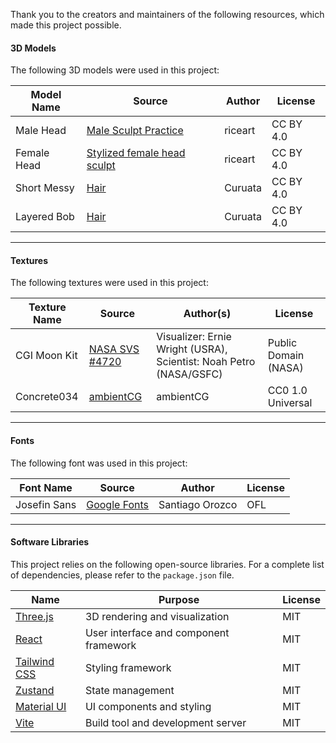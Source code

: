 Thank you to the creators and maintainers of the following resources, which made this project possible.

#### 3D Models

The following 3D models were used in this project:

| Model Name    | Source                                                | Author      | License   |
|---------------|-------------------------------------------------------|-------------| ----------|
| Male Head     | [Male Sculpt Practice](https://skfb.ly/It6U)          | riceart     | CC BY 4.0 |
| Female Head   | [Stylized female head sculpt](https://skfb.ly/IpTV)   | riceart     | CC BY 4.0 |
| Short Messy   | [Hair](https://skfb.ly/otXvQ)                         | Curuata     | CC BY 4.0 |
| Layered Bob   | [Hair](https://skfb.ly/oAWEZ)                         | Curuata     | CC BY 4.0 |

---

#### Textures

The following textures were used in this project:

| Texture Name  | Source                                                  | Author(s)                                                          | License                  |
|---------------|---------------------------------------------------------|--------------------------------------------------------------------|--------------------------|
| CGI Moon Kit  | [NASA SVS #4720](https://svs.gsfc.nasa.gov/4720)        | Visualizer: Ernie Wright (USRA), Scientist: Noah Petro (NASA/GSFC) | Public Domain (NASA)     |
| Concrete034   | [ambientCG](https://ambientcg.com/view?id=Concrete034)  | ambientCG                                                          | CC0 1.0 Universal        |

---

#### Fonts

The following font was used in this project:

| Font Name     | Source                                                         | Author              | License |
|---------------|----------------------------------------------------------------|---------------------|---------|
| Josefin Sans  | [Google Fonts](https://fonts.google.com/specimen/Josefin+Sans) | Santiago Orozco     | OFL     |

---

#### Software Libraries

This project relies on the following open-source libraries. For a complete list of dependencies, please refer to the `package.json` file.

| Name                                                                 | Purpose                                 | License   |
|----------------------------------------------------------------------|-----------------------------------------|-----------|
| [Three.js](https://threejs.org/)                                     | 3D rendering and visualization          | MIT       |
| [React](https://react.dev/)                                          | User interface and component framework  | MIT       |
| [Tailwind CSS](https://tailwindcss.com/)                             | Styling framework                       | MIT       |
| [Zustand](https://github.com/pmndrs/zustand)                         | State management                        | MIT       |
| [Material UI](https://mui.com/)                                      | UI components and styling               | MIT       |
| [Vite](https://vitejs.dev/)                                          | Build tool and development server       | MIT       |
